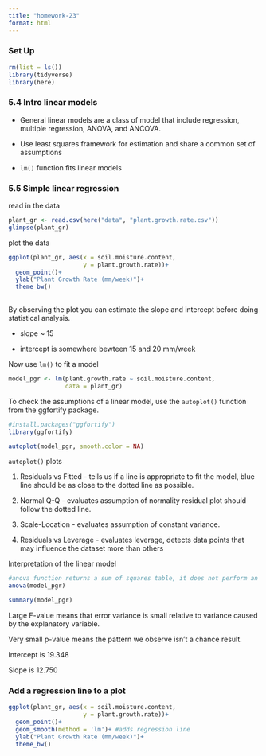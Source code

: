 ```yaml
---
title: "homework-23"
format: html
---
```


### Set Up

```r
rm(list = ls())
library(tidyverse)
library(here)
```

### 5.4 Intro linear models

-   General linear models are a class of model that include regression, multiple regression, ANOVA, and ANCOVA.

-   Use least squares framework for estimation and share a common set of assumptions

-   `lm()` function fits linear models

### 5.5 Simple linear regression

read in the data

```r
plant_gr <- read.csv(here("data", "plant.growth.rate.csv"))
glimpse(plant_gr)
```

plot the data

```r
ggplot(plant_gr, aes(x = soil.moisture.content,
                     y = plant.growth.rate))+
  geom_point()+
  ylab("Plant Growth Rate (mm/week)")+
  theme_bw()
  
```

By observing the plot you can estimate the slope and intercept before doing statistical analysis.

-   slope \~ 15

-   intercept is somewhere bewteen 15 and 20 mm/week

Now use `lm()` to fit a model

```r
model_pgr <- lm(plant.growth.rate ~ soil.moisture.content,
                data = plant_gr)
```

To check the assumptions of a linear model, use the `autoplot()` function from the ggfortify package.

```r
#install.packages("ggfortify")
library(ggfortify)

autoplot(model_pgr, smooth.color = NA)
```

`autoplot()` plots

1.  Residuals vs Fitted - tells us if a line is appropriate to fit the model, blue line should be as close to the dotted line as possible.

2.  Normal Q-Q - evaluates assumption of normality residual plot should follow the dotted line.

3.  Scale-Location - evaluates assumption of constant variance.

4.  Residuals vs Leverage - evaluates leverage, detects data points that may influence the dataset more than others

Interpretation of the linear model

```r
#anova function returns a sum of squares table, it does not perform an ANOVA that compares means
anova(model_pgr)

summary(model_pgr)
```

Large F-value means that error variance is small relative to variance caused by the explanatory variable.

Very small p-value means the pattern we observe isn't a chance result.

Intercept is 19.348

Slope is 12.750

### Add a regression line to a plot

```r
ggplot(plant_gr, aes(x = soil.moisture.content,
                     y = plant.growth.rate))+
  geom_point()+
  geom_smooth(method = 'lm')+ #adds regression line
  ylab("Plant Growth Rate (mm/week)")+
  theme_bw()
```
